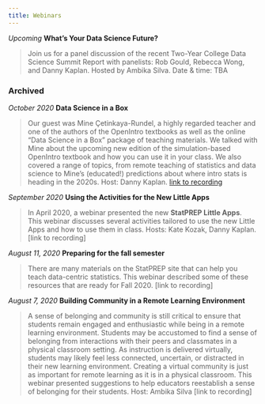 ```yaml
---
title: Webinars
---
```


*Upcoming* **What’s Your Data Science Future?**

> Join us for a panel discussion of the recent Two-Year College Data Science Summit Report with panelists: Rob Gould, Rebecca Wong, and Danny Kaplan. Hosted by Ambika Silva. Date & time: TBA

### Archived

*October 2020*  **Data Science in a Box**

> Our guest was Mine Çetinkaya-Rundel,  a highly regarded teacher and one of the authors of the OpenIntro textbooks  as well  as the online “Data Science in  a Box”  package of  teaching  materials. We talked with Mine about the upcoming new edition of the  simulation-based OpenIntro textbook and how you can use it in  your class. We also covered a range of topics, from remote teaching of statistics and data science to  Mine’s (educated!) predictions about where intro stats is heading in the 2020s. Host: Danny Kaplan. [link to recording]()



*September 2020* **Using the Activities for the New Little Apps**


> In April 2020, a webinar presented the new **StatPREP Little Apps**. This webinar discusses several activities tailored to use the new Little Apps and how to use them in class. Hosts: Kate Kozak, Danny Kaplan. [link to recording]


*August 11, 2020*  **Preparing for the fall semester**

> There are many materials on the StatPREP site that can help you teach data-centric statistics. This webinar described some of these resources that are ready for Fall 2020. [link to recording]

*August 7, 2020* **Building Community in a Remote Learning Environment**

> A sense of belonging and community is still critical to ensure that students remain engaged and enthusiastic while being in a remote learning environment.  Students may be accustomed to find a sense of belonging from interactions with their peers and classmates in a physical classroom setting. As instruction is delivered virtually, students may likely feel less connected, uncertain, or distracted in their new learning environment.  Creating a virtual community is just as important for remote learning as it is in a physical classroom.  This webinar presented suggestions to help educators reestablish a sense of belonging for their students. Host: Ambika Silva [link to recording]
